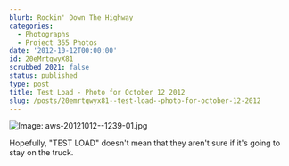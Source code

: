 ```yaml
---
blurb: Rockin' Down The Highway
categories:
  - Photographs
  - Project 365 Photos
date: '2012-10-12T00:00:00'
id: 20eMrtqwyX81
scrubbed_2021: false
status: published
type: post
title: Test Load - Photo for October 12 2012
slug: /posts/20emrtqwyx81--test-load--photo-for-october-12-2012
---
```


![Image: aws-20121012--1239-01.jpg](/aws-20121012--1239-01.jpg)

Hopefully, "TEST LOAD" doesn't mean that they aren't sure if it's going to stay on the truck.

